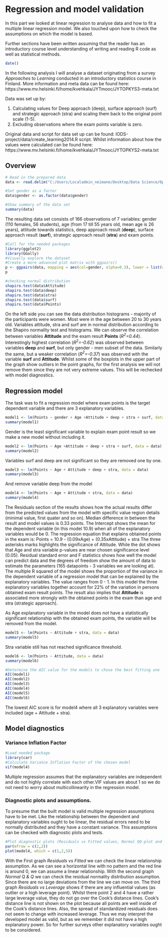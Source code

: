 # Regression and model validation 
In this part we looked at linear regression to analyse data and how to fit a multiple linear regression model. We also touched upon how to check the assumptions on which the model is based.

Further sections have been written assuming that the reader has an introductory course level understanding of writing and reading R code as well as statistical methods.

```r
date()
```
In the following analysis I will analyse a dataset originating from a survey *Approaches to Learning* conducted in an introductory statistics course in Finland. More information and meta data can be found here: https://www.mv.helsinki.fi/home/kvehkala/JYTmooc/JYTOPKYS3-meta.txt

Data was set up by:

1. Calculating values for Deep approach (deep), surface approach (surf) and strategic approach (stra) and scaling them back to the original point scale (1-5).
2. Excluding observations where the exam points variable is zero.

Original data and script for data set up can be found: IODS-project/data/create_learning2014.R script.
Whilst information about how the values were calculated can be found here: https://www.mv.helsinki.fi/home/kvehkala/JYTmooc/JYTOPKYS2-meta.txt

## Overview

```r
# Read in the prepared data
data <- read.delim("C:/Users/Localadmin_neimane/Desktop/Data Science/OpenDataScience/IODS-project/data/learning2014.txt")

#Set gender as a factor
data$gender <- as.factor(data$gender) 

#Show summary of the data set
summary(data) 
```
The resulting data set consists of 166 observations of 7 variables: gender (110 females, 56 students), age (from 17 till 55 years old, mean age is 26 years), attitude towards statistics, deep approach result (**deep**), surface approach result (**surf**), strategic approach result (**stra**) and exam points.
```r
#Call for the needed packages
library(ggplot2)
library(GGally)
#Visually explore the dataset
#Create a more advanced plot matrix with ggpairs()
p <- ggpairs(data, mapping = aes(col=gender, alpha=0.3), lower = list(combo = wrap("facethist", bins = 10)))
p

#checking normal distribution
shapiro.test(data$Attitude)
shapiro.test(data$deep)
shapiro.test(data$stra)
shapiro.test(data$surf)
shapiro.test(data$Points)
```

On the left side you can see the data distribution histograms - majority of the participants were women. Most were in the age between 20 to 30 years old. Variables attitude, stra and surf are in normal distribution according to the Shapiro normality test and histograms. 
We can observe the correlation between variables **Attitude** and the exam result **Points** (*R$^{2}$=0.44*). Interestingly highest correlation (*R$^{2}$=-0.62*) was observed between variables **deep** and **surf**, but only gender - men subset of the data. Similarly the same, but a weaker correlation (*R$^{2}$=-0.37*) was observed with the variable **surf** and **Attitude**. 
Whilst some of the boxplots in the upper part of the graph show outliers in the point graphs, for the first analysis we will not remove them since they are not very extreme values. This will be rechecked with model diagnostics.  

## Regression model
The task was to fit a regression model where exam points is the target dependent variable and there are 3 explanatory variables. 

```r
model1 <- lm(Points ~ gender + Age +Attitude + deep + stra + surf, data = data)
summary(model1)
```
Gender is the least significant variable to explain exam point result so we make a new model without including it. 

```r
model2 <- lm(Points ~ Age +Attitude + deep + stra + surf, data = data)
summary(model2)
```

Variables surf and deep are not significant so they are removed one by one. 
```r
model3 <- lm(Points ~ Age + Attitude + deep + stra, data = data)
summary(model3)
```
And remove variable deep from the model
```r
model4 <- lm(Points ~ Age + Attitude + stra, data = data)
summary(model4)
```
The Residuals section of the results shows how the actual results differ from the predicted values from the model with specific value region details (minimal value, first quater and so on). Median difference in between the result and model values is 0.33 points. 
The Intercept shows the mean for the dependent variable (in this model 10.9) when all of the explanatory variables would be 0.
The regression equation that explains obtained points in the exam is: Points = 10.9 - (0.09xAge) + (0.35xAttitude) + stra
The three asterisks marks highlights the significance of Attitude. While the dot shows that Age and stra variable p-values are near chosen significance level (0.05).
Residual standard error and F statistics shows how well the model can predict data and the degrees of freedom show the amount of data to estimate the parameters (165 datapoints - 3 variables we are looking at).
The multiple R squared of the model shows the proportion of the variance in the dependent variable of a regression model that can be explained by the explanatory variables. The value ranges from 0 - 1. In this model the three explanatory variables together account for 22% of the variation in persons obtained exam result points. The result also implies that **Attitude** is  associated more strongly with the obtained points in the exam than age and stra (strategic approach). 

As Age explanatory variable in the model does not have a statistically significant relationship with the obtained exam points, the variable will be removed from the model. 

```r
model5 <- lm(Points ~ Attitude + stra, data = data)
summary(model5)
```
Stra variable still has not reached significance threshold. 
```r
model6 <- lm(Points ~ Attitude, data = data)
summary(model6)
```
```r
#Determine the AIC value for the models to chose the best fitting one
AIC(model1)
AIC(model2)
AIC(model3)
AIC(model4)
AIC(model5)
AIC(model6)
```
The lowest AIC score is for model4 where all 3 explanatory variables were included (age + Attitude + stra). 

## Model diagnostics
### Variance Inflation Factor
```r
#Load needed package 
library(car)
#Calculate Variance Inflation Factor of the chosen model
vif(model4)
```
Multiple regression assumes that the explanatory variables are independent and do not highly correlate with each other.VIF values are about 1 so we do not need to worry about multicollinearity in the regression model. 


### Diagnostic plots and assumptions. 
To presume that the built model is valid multiple regression assumptions have to be met. Like the relationship between the dependent and explanatory variables ought to be linear, the residual errors need to be normally distributed and they have a constant variance. This assumptions can be checked with diagnostic plots and tests.

```r
#Plot diagnostic plots (Residuals vs Fitted values, Normal QQ-plot and Residuals vs Leverage) for the chosen model4.
par(mfrow = c(2,2))
plot(model4, which = c(1,2,5))
```


With the First graph *Residuals vs Fitted* we can check the linear relationship assumption. As we can see a horizontal line with no pattern and the red line is around 0, we can assume a linear relationship. With the second graph *Normal Q & Q* we can check the residual normality distribution assumption. Since there are no large deviations from the line we can move on. The third graph *Residuals vs Leverage* shows if there are any influential values (as outlier or a high leverage point). Whilst there point 2 and 4 have a rather large leverage value, they do not go over the Cook's distance lines. Cook’s distance line is not shown on the plot because all points are well inside of the Cook’s distance lines. Also, the spread of standardized residuals does not seem to change with increased leverage. Thus we may interpret the developed model as valid, but as we remember it did not have a high explanatory power. So for further surveys other explanatory variables ought to be considered. 

